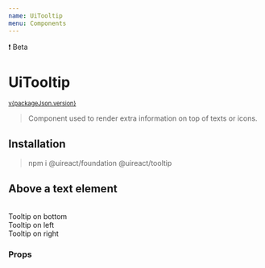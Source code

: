 ```yaml
---
name: UiTooltip
menu: Components
---
```





<UiBadge category="warning">❗️ Beta</UiBadge>

# UiTooltip

<sup>
  <a href="https://github.com/inavac182/ui-react/blob/main/packages/tooltip/" target="_blank">
    v{packageJson.version}
  </a>
</sup>

> Component used to render extra information on top of texts or icons.

## Installation

> npm i @uireact/foundation @uireact/tooltip

## Above a text element

<Playground>
  <UiTooltip text="Tooltip! 🐣">
    <UiText></UiText>
  </UiTooltip>
  <br />
  <UiTooltip text="Tooltip! 💋" position="bottom">
    <UiText>Tooltip on bottom</UiText>
  </UiTooltip>
  <br />
  <UiTooltip text="Tooltip! 🫶" position="left">
    <UiText>Tooltip on left</UiText>
  </UiTooltip>
  <br />
  <UiTooltip text="Tooltip! 🌶️" position="right">
    <UiText>Tooltip on right</UiText>
  </UiTooltip>
</Playground>

### Props

<Props of={UiTooltip} />
